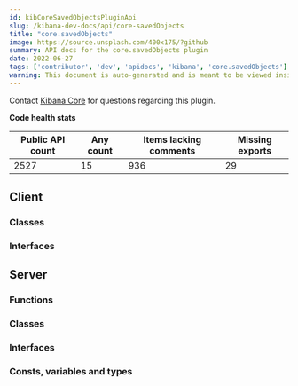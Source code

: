 ```yaml
---
id: kibCoreSavedObjectsPluginApi
slug: /kibana-dev-docs/api/core-savedObjects
title: "core.savedObjects"
image: https://source.unsplash.com/400x175/?github
summary: API docs for the core.savedObjects plugin
date: 2022-06-27
tags: ['contributor', 'dev', 'apidocs', 'kibana', 'core.savedObjects']
warning: This document is auto-generated and is meant to be viewed inside our experimental, new docs system. Reach out in #docs-engineering for more info.
---
```




Contact [Kibana Core](https://github.com/orgs/elastic/teams/kibana-core) for questions regarding this plugin.

**Code health stats**

| Public API count  | Any count | Items lacking comments | Missing exports |
|-------------------|-----------|------------------------|-----------------|
| 2527 | 15 | 936 | 29 |

## Client

### Classes
<DocDefinitionList data={coreSavedObjectsObj.client.classes}/>

### Interfaces
<DocDefinitionList data={coreSavedObjectsObj.client.interfaces}/>

## Server

### Functions
<DocDefinitionList data={coreSavedObjectsObj.server.functions}/>

### Classes
<DocDefinitionList data={coreSavedObjectsObj.server.classes}/>

### Interfaces
<DocDefinitionList data={coreSavedObjectsObj.server.interfaces}/>

### Consts, variables and types
<DocDefinitionList data={coreSavedObjectsObj.server.misc}/>

